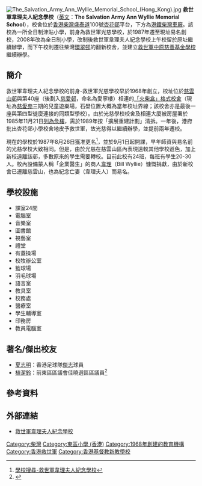{{Coord|22.27616|114.23830|display=title}}
{{Infobox School
| name = 救世軍韋理夫人紀念學校
| other_name = The Salvation Army Ann Wyllie Memorial School(S. A. A. W)
| image = 
| established = 1968年（救世軍光慈學校）<br>1987年（現址）
| type = 全日制津貼小學<br>（教學語言：中文(英文科除外)）
| religion = 基督教
| affiliation = 
| district = 東區
| grades = 小一至小六
| president = 
| principal = 馬啓能先生
| vice_principal = 李強英先生
| staff = 49人(2017-2018年)
| students = 750
| athletics = 
| conference = 
| address = {{HKG}}[[東區_(香港)|東區]][[杏花邨|杏花邨]]盛泰道100號
| tel = 25582111
| fax = 28984377 
| website = http://www.annwyllie.edu.hk

|佔地面積=約5000平方米|校訓=誠信愛勤|教學語言=[[中文|中文]]|校歌=《我要真誠》}}
[[File:The_Salvation_Army_Ann_Wyllie_Memorial_School_(Hong_Kong).jpg|thumb]]
'''救世軍韋理夫人紀念學校'''（[[英文|英文]]：'''The Salvation Army Ann Wyllie Memorial School'''），校舍位於[[香港|香港]][[柴灣|柴灣]][[盛泰道|盛泰道]]100號[[杏花邨|杏花邨]]平台，下方為[[港鐵柴灣車廠|港鐵柴灣車廠]]。該校為一所全日制津貼小學，前身為救世軍光慈學校，於1987年遷至現址易名創校，2008年改為全日制小學，改制後救世軍韋理夫人紀念學校上午校留於原址繼續辦學，而下午校則遷往柴灣[[環翠邨|環翠邨]]的翻新校舍，並建立[[救世軍中原慈善基金學校|救世軍中原慈善基金學校]]繼續辦學。

==簡介==
救世軍韋理夫人紀念學校的前身-救世軍光慈學校早於1968年創立，校址位於[[慈雲山邨|慈雲山邨]]與第40座（後劃入[[慈愛邨|慈愛邨]]，命名為愛寧樓）相連的[[「火柴盒」小學|「火柴盒」格式校舍]]（現址為[[慈愛苑|慈愛苑]]三期的兒童遊樂場，石壆位置大概為當年校址界線；該校舍亦是最後一座與第四型徙廈連接的同類型學校）。由於光慈學校校舍及相連大廈被房屋署於1985年11月21日[[26座問題公屋醜聞|列為危樓]]，需於1989年按「擴展重建計劃」清拆。一年後，港府批出杏花邨小學校舍地皮予救世軍，故光慈得以繼續辦學，並提前兩年遷校。

現在的學校於1987年8月26日獲准更名<ref>[https://applications.edb.gov.hk/schoolsearch/schoolinfo.aspx?langno=2&scrn=514551000123 學校搜尋-救世軍韋理夫人紀念學校]</ref>，並於9月1日起開課，早年師資與易名前的光慈學校大致相同。但是，由於光慈在慈雲山區內表現遠較其他學校遜色，加上新校遠離該邨，多數原來的學生需要轉校。目前此校有24班，每班有學生20-30人。校內設備蒙人稱「企業醫生」的商人[[韋理|韋理]]（Bill Wyllie）慷慨捐獻，由於新校舍已遷離慈雲山，也為紀念亡妻（韋理夫人）而易名。

==學校設施==
*課室24間
*電腦室
*音樂室
*圖書館
*視藝室
*禮堂
*有蓋操場
*校牧辦公室
*籃球場
*羽毛球場
*語言室
*教具室
*校務處
*醫療室
*學生輔導室
*印務房
* 教員電腦室

==著名/傑出校友==
*[[夏志明|夏志明]]：香港足球隊[[傑志|傑志]]球員 
*[[植潔鈴|植潔鈴]]：前東區區議會佳曉選區區議員<ref>{{web reference|URL=http://www.takungpao.com.hk/hongkong/text/2018/0425/161133.html|title=少了私人時間 喜獲更多朋友|work=大公報|year=2018年|date=4月25日|accessdate=2018-06-13|archive-date=2019-11-23|archive-url=https://web.archive.org/web/20191123045554/http://www.takungpao.com.hk/hongkong/text/2018/0425/161133.html|dead-url=no}}</ref>

==參考資料==
{{reflist}}
==外部連結==
*[http://www.annwyllie.edu.hk 救世軍韋理夫人紀念學校] {{Wayback|url=http://www.annwyllie.edu.hk/ |date=20071020230321 }}

{{香港救世軍學校}}

[[Category:柴灣|Category:柴灣]]
[[Category:東區小學_(香港)|Category:東區小學 (香港)]]
[[Category:1968年創建的教育機構|Category:1968年創建的教育機構]]
[[Category:香港救世軍|Category:香港救世軍]]
[[Category:香港基督教新教學校|Category:香港基督教新教學校]]